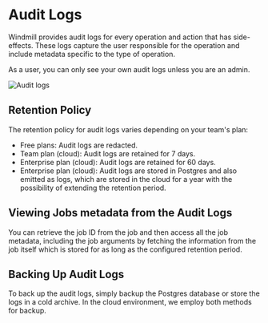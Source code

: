 
# Audit Logs

Windmill provides audit logs for every operation and action that has side-effects. These logs capture the user responsible for the operation and include metadata specific to the type of operation.

As a user, you can only see your own audit logs unless you are an admin.

![Audit logs](./audit_logs.png "Audit Logs")

<div class="grid grid-cols-2 gap-6 mb-4">
    <DocCard
    	title="Runs Menu"
    	description="The Runs menu is another feature that allows you to visualise all past and future runs."
    	href="/docs/core_concepts/audit_logs"
    />
</div>

## Retention Policy

The retention policy for audit logs varies depending on your team's plan:
- Free plans: Audit logs are redacted.
- Team plan (cloud): Audit logs are retained for 7 days.
- Enterprise plan (cloud): Audit logs are retained for 60 days.
- Enterprise plan (cloud): Audit logs are stored in Postgres and also emitted as logs, which are stored in the cloud for a year with the possibility of extending the retention period.

## Viewing Jobs metadata from the Audit Logs

You can retrieve the job ID from the job and then access all the job metadata, including the job arguments by fetching the information from the job itself which is stored for as long as the configured retention period.

## Backing Up Audit Logs

To back up the audit logs, simply backup the Postgres database or store the logs in a cold archive. In the cloud environment, we employ both methods for backup.

